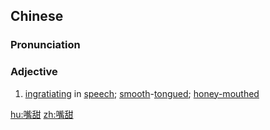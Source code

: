 ==Chinese==
{{zh-forms}}

===Pronunciation===
{{zh-pron
|m=zuǐtián
|c=zeoi2 tim4
|mn=qz,xm,zz:chhùi-tiⁿ
|cat=adj
}}

===Adjective===
{{zh-adj}}

# [[ingratiating]] in [[speech]]; [[smooth]]-[[tongued]]; [[honey-mouthed]]

[[hu:嘴甜]]
[[zh:嘴甜]]